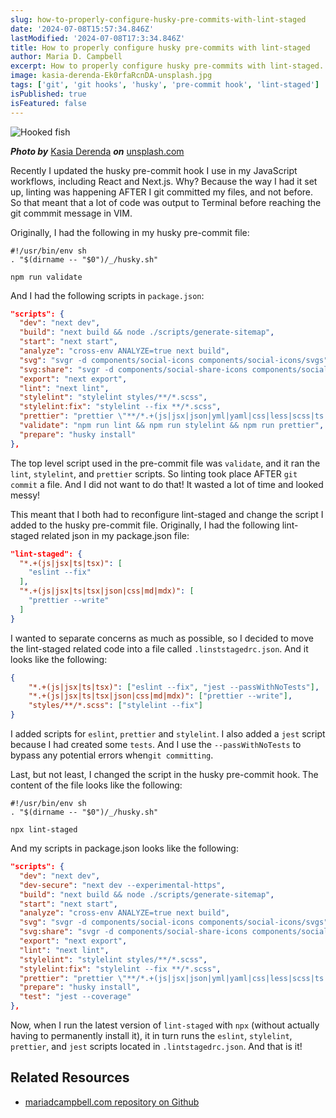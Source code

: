```yaml
---
slug: how-to-properly-configure-husky-pre-commits-with-lint-staged
date: '2024-07-08T15:57:34.846Z'
lastModified: '2024-07-08T17:3:34.846Z'
title: How to properly configure husky pre-commits with lint-staged
author: Maria D. Campbell
excerpt: How to properly configure husky pre-commits with lint-staged.
image: kasia-derenda-Ek0rfaRcnDA-unsplash.jpg
tags: ['git', 'git hooks', 'husky', 'pre-commit hook', 'lint-staged']
isPublished: true
isFeatured: false
---
```


![Hooked fish](kasia-derenda-Ek0rfaRcnDA-unsplash.jpg)

**_Photo by_** [Kasia Derenda](https://unsplash.com/@kasiade) **_on_**
[unsplash.com](https://unsplash.com/photos/a-fish-hanging-from-a-hook-in-the-water-Ek0rfaRcnDA)

Recently I updated the husky pre-commit hook I use in my JavaScript workflows,
including React and Next.js. Why? Because the way I had it set up, linting was
happening AFTER I git committed my files, and not before. So that meant that a
lot of code was output to Terminal before reaching the git commmit message in
VIM.

Originally, I had the following in my husky pre-commit file:

```shell
#!/usr/bin/env sh
. "$(dirname -- "$0")/_/husky.sh"

npm run validate
```

And I had the following scripts in `package.json`:

```json
"scripts": {
  "dev": "next dev",
  "build": "next build && node ./scripts/generate-sitemap",
  "start": "next start",
  "analyze": "cross-env ANALYZE=true next build",
  "svg": "svgr -d components/social-icons components/social-icons/svgs",
  "svg:share": "svgr -d components/social-share-icons components/social-share-icons/svgs",
  "export": "next export",
  "lint": "next lint",
  "stylelint": "stylelint styles/**/*.scss",
  "stylelint:fix": "stylelint --fix **/*.scss",
  "prettier": "prettier \"**/*.+(js|jsx|json|yml|yaml|css|less|scss|ts|tsx|md|graphql|mdx)\"",
  "validate": "npm run lint && npm run stylelint && npm run prettier",
  "prepare": "husky install"
},
```

The top level script used in the pre-commit file was `validate`, and it ran the
`lint`, `stylelint`, and `prettier` scripts. So linting took place AFTER
`git commit` a file. And I did not want to do that! It wasted a lot of time and
looked messy!

This meant that I both had to reconfigure lint-staged and change the script I
added to the husky pre-commit file. Originally, I had the following lint-staged
related json in my package.json file:

```json
"lint-staged": {
  "*.+(js|jsx|ts|tsx)": [
    "eslint --fix"
  ],
  "*.+(js|jsx|ts|tsx|json|css|md|mdx)": [
    "prettier --write"
  ]
}
```

I wanted to separate concerns as much as possible, so I decided to move the
lint-staged related code into a file called `.linststagedrc.json`. And it looks
like the following:

```json
{
	"*.+(js|jsx|ts|tsx)": ["eslint --fix", "jest --passWithNoTests"],
	"*.+(js|jsx|ts|tsx|json|css|md|mdx)": ["prettier --write"],
	"styles/**/*.scss": ["stylelint --fix"]
}
```

I added scripts for `eslint`, `prettier` and `stylelint`. I also added a `jest`
script because I had created some `tests`. And I use the `--passWithNoTests` to
bypass any potential errors when`git committing`.

Last, but not least, I changed the script in the husky pre-commit hook. The
content of the file looks like the following:

```shell
#!/usr/bin/env sh
. "$(dirname -- "$0")/_/husky.sh"

npx lint-staged
```

And my scripts in package.json looks like the following:

```json
"scripts": {
  "dev": "next dev",
  "dev-secure": "next dev --experimental-https",
  "build": "next build && node ./scripts/generate-sitemap",
  "start": "next start",
  "analyze": "cross-env ANALYZE=true next build",
  "svg": "svgr -d components/social-icons components/social-icons/svgs",
  "svg:share": "svgr -d components/social-share-icons components/social-share-icons/svgs",
  "export": "next export",
  "lint": "next lint",
  "stylelint": "stylelint styles/**/*.scss",
  "stylelint:fix": "stylelint --fix **/*.scss",
  "prettier": "prettier \"**/*.+(js|jsx|json|yml|yaml|css|less|scss|ts|tsx|md|graphql|mdx)\"",
  "prepare": "husky install",
  "test": "jest --coverage"
},
```

Now, when I run the latest version of `lint-staged` with `npx` (without actually
having to permanently install it), it in turn runs the `eslint`, `stylelint`,
`prettier`, and `jest` scripts located in `.lintstagedrc.json`. And that is it!

## Related Resources

-   [mariadcampbell.com repository on Github](https://github.com/interglobalmedia/nextjs-fullstack-blog)
